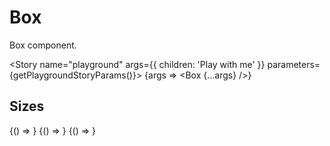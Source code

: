 
<Meta title="Components/Box" component={Box} />

# Box

Box component.

<Story name="playground" args={{ children: 'Play with me' }} parameters={getPlaygroundStoryParams()}>
	{args => <Box {...args} />}
</Story>

## Sizes

<Canvas>
	<Story name="default box" parameters={getFixedStoryParams()}>
		{() => <Box children="Awesome box!" />}
	</Story>
	<Story name="coloured box" parameters={getFixedStoryParams()}>
		{() => <Box color="blue.500" children="Awesome box!" />}
	</Story>
	<Story name="bordered box" parameters={getFixedStoryParams()}>
		{() => <Box border="solid thin blue" children="Awesome box!" />}
	</Story>
</Canvas>

<ArgsTable of={Box} />
